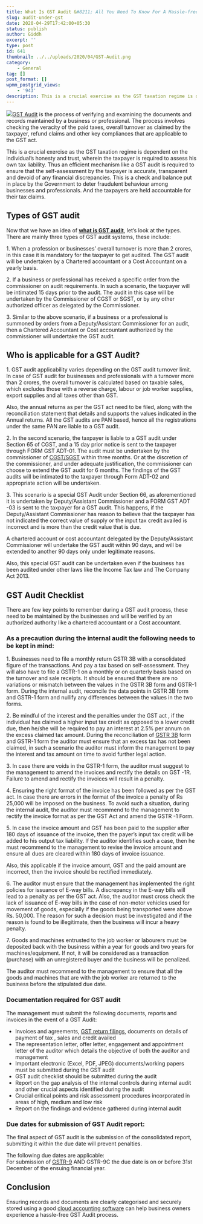 ```yaml
---
title: What Is GST Audit &#8211; All You Need To Know For A Hassle-free Experience
slug: audit-under-gst
date: 2020-04-29T17:42:00+05:30
status: publish
author: Giddh
excerpt: ''
type: post
id: 641
thumbnail: ../../uploads/2020/04/GST-Audit.png
category:
    - General
tag: []
post_format: []
wpmm_postgrid_views:
    - '943'
description: This is a crucial exercise as the GST taxation regime is dependent on the individual’s
---
```

<img src = "../../uploads/2020/04/GST-Audit.png" />[GST Audit](https://www.icsi.edu/media/portals/2/ppt/Pavan%20GST%20AUDIT.pdf) is the process of verifying and examining the documents and records maintained by a business or professional. The process involves checking the veracity of the paid taxes, overall turnover as claimed by the taxpayer, refund claims and other key compliances that are applicable to the GST act.

This is a crucial exercise as the GST taxation regime is dependent on the individual’s honesty and trust, wherein the taxpayer is required to assess his own tax liability. Thus an efficient mechanism like a GST audit is required to ensure that the self-assessment by the taxpayer is accurate, transparent and devoid of any financial discrepancies. This is a check and balance put in place by the Government to deter fraudulent behaviour among businesses and professionals. And the taxpayers are held accountable for their tax claims.

**Types of GST audit**
----------------------

Now that we have an idea of [**what is GST audit**](https://giddh.com/guide/complete-guide-to-gst/), let’s look at the types. There are mainly three types of GST audit systems, these include:

1\. When a profession or businesses’ overall turnover is more than 2 crores, in this case it is mandatory for the taxpayer to get audited. The GST audit will be undertaken by a Chartered accountant or a Cost Accountant on a yearly basis.  
  
2\. If a business or professional has received a specific order from the commissioner on audit requirements. In such a scenario, the taxpayer will be intimated 15 days prior to the audit. The audit in this case will be undertaken by the Commissioner of CGST or SGST, or by any other authorized officer as delegated by the Commissioner.

3\. Similar to the above scenario, if a business or a professional is summoned by orders from a Deputy/Assistant Commissioner for an audit, then a Chartered Accountant or Cost accountant authorized by the commissioner will undertake the GST audit.

**Who is applicable for a GST Audit?**
--------------------------------------

1\. GST audit applicability varies depending on the GST audit turnover limit. In case of GST audit for businesses and professionals with a turnover more than 2 crores, the overall turnover is calculated based on taxable sales, which excludes those with a reverse charge, labour or job worker supplies, export supplies and all taxes other than GST.

Also, the annual returns as per the GST act need to be filed, along with the reconciliation statement that details and supports the values indicated in the Annual returns. All the GST audits are PAN based, hence all the registrations under the same PAN are liable to a GST audit.

2\. In the second scenario, the taxpayer is liable to a GST audit under Section 65 of CGST, and a 15 day prior notice is sent to the taxpayer through FORM GST ADT-01. The audit must be undertaken by the commissioner of [CGST/SGST](https://giddh.com/guide/the-giant-giddh-gst-glossary/) within three months. Or at the discretion of the commissioner, and under adequate justification, the commissioner can choose to extend the GST audit for 6 months. The findings of the GST audits will be intimated to the taxpayer through Form ADT-02 and appropriate action will be undertaken.

3\. This scenario is a special GST Audit under Section 66, as aforementioned it is undertaken by Deputy/Assistant Commissioner and a FORM GST ADT -03 is sent to the taxpayer for a GST audit. This happens, if the Deputy/Assistant Commissioner has reason to believe that the taxpayer has not indicated the correct value of supply or the input tax credit availed is incorrect and is more than the credit value that is due.

A chartered account or cost accountant delegated by the Deputy/Assistant Commissioner will undertake the GST audit within 90 days, and will be extended to another 90 days only under legitimate reasons.

Also, this special GST audit can be undertaken even if the business has been audited under other laws like the Income Tax law and The Company Act 2013.

**GST Audit Checklist**
-----------------------

There are few key points to remember during a GST audit process, these need to be maintained by the businesses and will be verified by an authorized authority like a chartered accountant or a Cost accountant.

### **As a precaution during the internal audit the following needs to be kept in mind:**

1\. Businesses need to file a monthly return GSTR 3B with a consolidated figure of the transactions. And pay a tax based on self-assessment. They will also have to file a GSTR-1 on a monthly or on quarterly basis based on the turnover and sale receipts. It should be ensured that there are no variations or mismatch between the values in the GSTR 3B form and GSTR-1 form. During the internal audit, reconcile the data points in GSTR 3B form and GSTR-1 form and nullify any differences between the values in the two forms.

2\. Be mindful of the interest and the penalties under the GST act , if the individual has claimed a higher input tax credit as opposed to a lower credit due, then he/she will be required to pay an interest at 2.5% per annum on the excess claimed tax amount. During the reconciliation of [GSTR 3B](https://giddh.com/guide/complete-guide-to-gst/) form and GSTR-1 form the auditor must ensure that an excess tax has not been claimed, in such a scenario the auditor must inform the management to pay the interest and tax amount on time to avoid further legal action.

3\. In case there are voids in the GSTR-1 form, the auditor must suggest to the management to amend the invoices and rectify the details on GST -1R. Failure to amend and rectify the invoices will result in a penalty.

4\. Ensuring the right format of the invoice has been followed as per the GST act. In case there are errors in the format of the invoice a penalty of Rs 25,000 will be imposed on the business. To avoid such a situation, during the internal audit, the auditor must recommend to the management to rectify the invoice format as per the GST Act and amend the GSTR -1 Form.

5\. In case the invoice amount and GST has been paid to the supplier after 180 days of issuance of the invoice, then the payer’s input tax credit will be added to his output tax liability. If the auditor identifies such a case, then he must recommend to the management to revise the invoice amount and ensure all dues are cleared within 180 days of invoice issuance.

Also, this applicable if the invoice amount, GST and the paid amount are incorrect, then the invoice should be rectified immediately.

6\. The auditor must ensure that the management has implemented the right policies for issuance of E-way bills. A discrepancy in the E-way bills will lead to a penalty as per the GST act. Also, the auditor must cross check the lack of issuance of E-way bills in the case of non-motor vehicles used for movement of goods, especially if the goods being transported were above Rs. 50,000. The reason for such a decision must be investigated and if the reason is found to be illegitimate, then the business will incur a heavy penalty.

7\. Goods and machines entrusted to the job worker or labourers must be deposited back with the business within a year for goods and two years for machines/equipment. If not, it will be considered as a transaction (purchase) with an unregistered buyer and the business will be penalized.

The auditor must recommend to the management to ensure that all the goods and machines that are with the job worker are returned to the business before the stipulated due date.

### **Documentation required for GST audit**

The management must submit the following documents, reports and invoices in the event of a GST Audit:

- Invoices and agreements, [GST return filings](https://giddh.com/guide/complete-guide-to-gst/), documents on details of payment of tax , sales and credit availed
- The representation letter, offer letter, engagement and appointment letter of the auditor which details the objective of both the auditor and management
- Important electronic (Excel, PDF, JPEG) documents/working papers must be submitted during the GST audit
- GST audit checklist should be submitted during the audit
- Report on the gap analysis of the internal controls during internal audit and other crucial aspects identified during the audit
- Crucial critical points and risk assessment procedures incorporated in areas of high, medium and low risk
- Report on the findings and evidence gathered during internal audit

### **Due dates for submission of GST Audit report:**

The final aspect of GST audit is the submission of the consolidated report, submitting it within the due date will prevent penalties.

The following due dates are applicable:  
For submission of [GSTR-9](https://giddh.com/guide/complete-guide-to-gst/) AND GSTR-9C the due date is on or before 31st December of the ensuing financial year.

**Conclusion**
--------------

Ensuring records and documents are clearly categorised and securely stored using a good [cloud accounting software](https://giddh.com/) can help business owners experience a hassle-free GST Audit process.